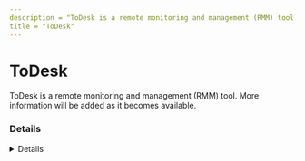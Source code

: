 ```yaml
---
description = "ToDesk is a remote monitoring and management (RMM) tool. More information will be added as it becomes available."
title = "ToDesk"
---
```




# ToDesk

ToDesk is a remote monitoring and management (RMM) tool. More information will be added as it becomes available.

### Details
<Details author={""}
         category={""}
         created={""}
         website={""}
         lastModified={"2024-02-14"}
         privileges={""}
         free={ false }
         verification={ false }
/>

#### Installation Paths
<Card code={ ["todesk.exe", "ToDesk_Service.exe", "ToDesk_Setup.exe"] }/>





### Forensic Artifacts




#### Network Artifacts
<EuiSpacer size="xl"/>
<NetworkArtifactsTable data={ [{"Description": "Known remote domains", "Domains": ["todesk.com", "*.todesk.com", "*.todesk.com", "todesktop.com"], "Ports": []}] }/>




### Detections
- Detects potential network activity of ToDesk RMM tool
  - [Sigma Rule](https://github.com/magicsword-io/LOLRMM/blob/main/detections/sigma/todesk_network_sigma.yml)
- Detects potential processes activity of ToDesk RMM tool
  - [Sigma Rule](https://github.com/magicsword-io/LOLRMM/blob/main/detections/sigma/todesk_processes_sigma.yml)

### References
- [https://www.todesk.com/](https://www.todesk.com/)

